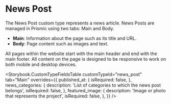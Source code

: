

<Meta title="News Posts/About News Posts" />

# News Post

The News Post custom type represents a news article. News Posts are managed in
Prismic using two tabs: Main and Body.

- **Main**: Information about the page such as its title and URL.
- **Body**: Page content such as images and text.

All pages within the website start with the main header and end with the main
footer. All content on the page is designed to be responsive to work on both
mobile and desktop devices.

<Storybook.CustomTypeFieldsTable
	customTypeId="news_post"
	tab="Main"
	overrides={{
		published_at: {
			isRequired: false,
		},
		news_categories: {
			description: 'List of categories to which the news post belongs',
			isRequired: false,
		},
		featured_image: {
			description: 'Image or photo that represents the project',
			isRequired: false,
		},
	}}
/>
